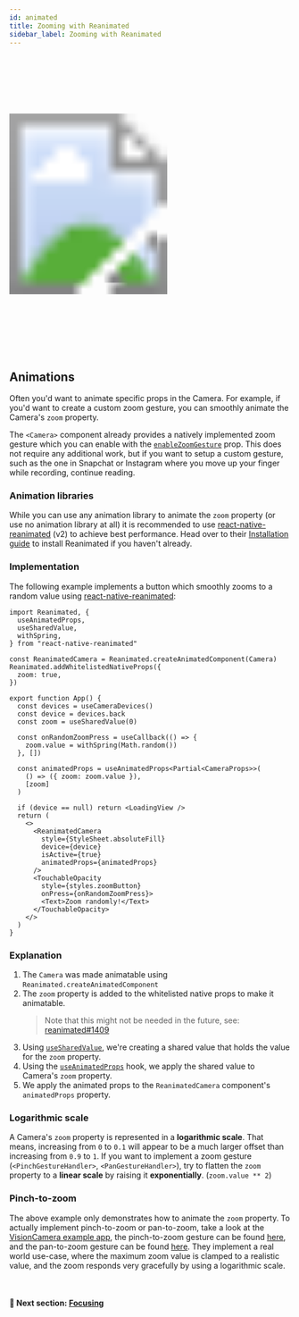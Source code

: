 ```yaml
---
id: animated
title: Zooming with Reanimated
sidebar_label: Zooming with Reanimated
---
```



<div>
  <svg xmlns="http://www.w3.org/2000/svg" width="283" height="535" style={{ float: 'right' }}>
    <image href={useBaseUrl("img/demo.gif")} x="18" y="33" width="247" height="469"  />
    <image href={useBaseUrl("img/frame.png")} width="283" height="535" />
  </svg>
</div>

## Animations

Often you'd want to animate specific props in the Camera. For example, if you'd want to create a custom zoom gesture, you can smoothly animate the Camera's `zoom` property.

The `<Camera>` component already provides a natively implemented zoom gesture which you can enable with the [`enableZoomGesture`](/docs/api/interfaces/cameraprops.cameraprops-1#enablezoomgesture) prop. This does not require any additional work, but if you want to setup a custom gesture, such as the one in Snapchat or Instagram where you move up your finger while recording, continue reading.

### Animation libraries

While you can use any animation library to animate the `zoom` property (or use no animation library at all) it is recommended to use [react-native-reanimated](https://github.com/software-mansion/react-native-reanimated) (v2) to achieve best performance. Head over to their [Installation guide](https://docs.swmansion.com/react-native-reanimated/docs/installation) to install Reanimated if you haven't already.

### Implementation

The following example implements a button which smoothly zooms to a random value using [react-native-reanimated](https://github.com/software-mansion/react-native-reanimated):

```tsx
import Reanimated, {
  useAnimatedProps,
  useSharedValue,
  withSpring,
} from "react-native-reanimated"

const ReanimatedCamera = Reanimated.createAnimatedComponent(Camera)
Reanimated.addWhitelistedNativeProps({
  zoom: true,
})

export function App() {
  const devices = useCameraDevices()
  const device = devices.back
  const zoom = useSharedValue(0)

  const onRandomZoomPress = useCallback(() => {
    zoom.value = withSpring(Math.random())
  }, [])

  const animatedProps = useAnimatedProps<Partial<CameraProps>>(
    () => ({ zoom: zoom.value }),
    [zoom]
  )

  if (device == null) return <LoadingView />
  return (
    <>
      <ReanimatedCamera
        style={StyleSheet.absoluteFill}
        device={device}
        isActive={true}
        animatedProps={animatedProps}
      />
      <TouchableOpacity
        style={styles.zoomButton}
        onPress={onRandomZoomPress}>
        <Text>Zoom randomly!</Text>
      </TouchableOpacity>
    </>
  )
}
```

### Explanation

1. The `Camera` was made animatable using `Reanimated.createAnimatedComponent`
2. The `zoom` property is added to the whitelisted native props to make it animatable.
    > Note that this might not be needed in the future, see: [reanimated#1409](https://github.com/software-mansion/react-native-reanimated/pull/1409)
3. Using [`useSharedValue`](https://docs.swmansion.com/react-native-reanimated/docs/api/useSharedValue), we're creating a shared value that holds the value for the `zoom` property.
4. Using the [`useAnimatedProps`](https://docs.swmansion.com/react-native-reanimated/docs/api/useAnimatedProps) hook, we apply the shared value to Camera's `zoom` property.
5. We apply the animated props to the `ReanimatedCamera` component's `animatedProps` property.

### Logarithmic scale

A Camera's `zoom` property is represented in a **logarithmic scale**. That means, increasing from `0` to `0.1` will appear to be a much larger offset than increasing from `0.9` to `1`. If you want to implement a zoom gesture (`<PinchGestureHandler>`, `<PanGestureHandler>`), try to flatten the `zoom` property to a **linear scale** by raising it **exponentially**. (`zoom.value ** 2`)

### Pinch-to-zoom

The above example only demonstrates how to animate the `zoom` property. To actually implement pinch-to-zoom or pan-to-zoom, take a look at the [VisionCamera example app](https://github.com/cuvent/react-native-vision-camera/tree/main/example), the pinch-to-zoom gesture can be found [here](https://github.com/cuvent/react-native-vision-camera/blob/d8551792e97eaa6fa768f54059ffce054bf748d9/example/src/CameraPage.tsx#L162-L176), and the pan-to-zoom gesture can be found [here](https://github.com/cuvent/react-native-vision-camera/blob/d8551792e97eaa6fa768f54059ffce054bf748d9/example/src/views/CaptureButton.tsx#L185-L205). They implement a real world use-case, where the maximum zoom value is clamped to a realistic value, and the zoom responds very gracefully by using a logarithmic scale.

<br />

#### 🚀 Next section: [Focusing](focusing)
